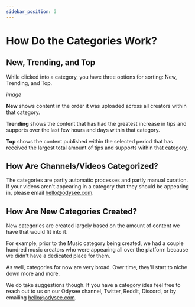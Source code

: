 ---
sidebar_position: 3
---

# How Do the Categories Work?

## New, Trending, and Top

While clicked into a category, you have three options for sorting: New, Trending, and Top.

*image*

**New** shows content in the order it was uploaded across all creators within that category.

**Trending** shows the content that has had the greatest increase in tips and supports over the last few hours and days within that category.

**Top** shows the content published within the selected period that has received the largest total amount of tips and supports within that category.

## How Are Channels/Videos Categorized?

The categories are partly automatic processes and partly manual curation. If your videos aren't appearing in a category that they should be appearing in, please email hello@odysee.com.

## How Are New Categories Created?

New categories are created largely based on the amount of content we have that would fit into it.

For example, prior to the Music category being created, we had a couple hundred music creators who were appearing all over the platform because we didn't have a dedicated place for them.

As well, categories for now are very broad. Over time, they'll start to niche down more and more.

We do take suggestions though. If you have a category idea feel free to reach out to us on our Odysee channel, Twitter, Reddit, Discord, or by emailing hello@odysee.com.